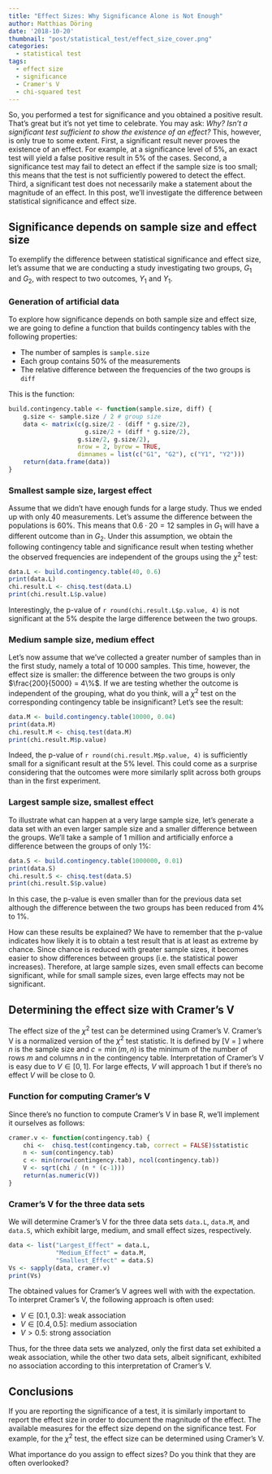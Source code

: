 ```yaml
---
title: "Effect Sizes: Why Significance Alone is Not Enough"
author: Matthias Döring
date: '2018-10-20'
thumbnail: "post/statistical_test/effect_size_cover.png"
categories:
  - statistical test
tags:
  - effect size
  - significance
  - Cramer's V
  - chi-squared test
---
```


So, you performed a test for significance and you obtained a positive result. That's great but it's not yet time to celebrate. You may ask: *Why? Isn't a significant test sufficient to show the existence of an effect?* This, however, is only true to some extent. First, a significant result never proves the existence of an effect. For example, at a significance level of 5%, an exact test will yield a false positive result in 5% of the cases. Second, a significance test may
fail to detect an effect if the sample size is too small; this means that the test is not sufficiently powered to detect the effect.
Third, a significant test does not necessarily make a statement about the magnitude of an effect. In this post, we'll investigate the difference between statistical significance and effect size.

<!--more-->

## Significance depends on sample size and effect size

To exemplify the difference between statistical significance and effect size, let's assume that we are conducting a study investigating two groups, $G_1$ and $G_2$, with respect to two outcomes, $Y_1$ and $Y_1$. 

### Generation of artificial data

To explore how significance depends on both sample size and effect size, we are going to define a function that builds contingency tables with the following properties:

* The number of samples is `sample.size`
* Each group contains 50% of the measurements
* The relative difference between the frequencies of the two groups is `diff`

This is the function:

```r
build.contingency.table <- function(sample.size, diff) {
    g.size <- sample.size / 2 # group size
    data <- matrix(c(g.size/2 - (diff * g.size/2), 
                     g.size/2 + (diff * g.size/2), 
                   g.size/2, g.size/2),
                   nrow = 2, byrow = TRUE,
                   dimnames = list(c("G1", "G2"), c("Y1", "Y2")))
    return(data.frame(data))
}
```

### Smallest sample size, largest effect

Assume that we didn't have enough funds for a large study. Thus we ended up with only 40 measurements. 
Let's assume the difference between the populations is 60%. This means that $0.6 \cdot 20 = 12$ samples in $G_1$ will have a different outcome than in $G_2$. Under this assumption, we obtain the following contingency table and significance result when testing whether the observed frequencies are independent of the groups using the $\chi^2$ test:

```r
data.L <- build.contingency.table(40, 0.6)
print(data.L)
chi.result.L <- chisq.test(data.L)
print(chi.result.L$p.value)
```

Interestingly, the p-value of `r round(chi.result.L$p.value, 4)` is not significant at the 5% despite the large difference between the two groups.

### Medium sample size, medium effect

Let's now assume that we've collected a greater number of samples than in the first study, namely a total of $10\,000$ samples. This time, however, the effect size is smaller: the difference between the two groups is only $\frac{200}{5000} = 4\%$. If we are testing whether the outcome is independent of the grouping, what do you think, will a $\chi^2$ test on the corresponding contingency table be insignificant? Let's see the result:

```r
data.M <- build.contingency.table(10000, 0.04)
print(data.M)
chi.result.M <- chisq.test(data.M)
print(chi.result.M$p.value)
```

Indeed, the p-value of `r round(chi.result.M$p.value, 4)` is sufficiently small for a significant result at the 5% level. This could come as a surprise considering that the outcomes were more similarly split across both groups than in the first experiment.

### Largest sample size, smallest effect

To illustrate what can happen at a very large sample size, let's generate a data set with an even larger sample size and a smaller difference between the groups. We'll take a sample of 1 million and artificially enforce a difference between the groups of only $1\%$:

```r
data.S <- build.contingency.table(1000000, 0.01)
print(data.S)
chi.result.S <- chisq.test(data.S)
print(chi.result.S$p.value)
```

In this case, the p-value is even smaller than for the previous data set although the difference between the two groups has been reduced from 4% to 1%. 

How can these results be explained? We have to remember that the p-value indicates how likely it is to obtain a test result that is at least as extreme by chance. Since chance is reduced with greater sample sizes, it becomes easier to show differences between groups (i.e. the statistical power increases). Therefore, at large sample sizes, even small effects can become significant, while for small sample sizes, even large effects may not be significant.

## Determining the effect size with Cramer's V

The effect size of the $\chi^2$ test can be determined using Cramer's V. Cramer's V is a normalized version of the $\chi^2$ test statistic. It is defined by
\[V = \sqrt{\frac{\chi^2}{n \cdot (c - 1)}}\]
where $n$ is the sample size and $c =  \min(m,n)$ is the minimum of the number of rows $m$ and columns $n$ in the contingency table. Interpretation of Cramer's V is easy due to $V \in [0,1]$. For large effects, $V$ will approach 1 but if there's no effect $V$ will be close to 0.

### Function for computing Cramer's V

Since there's no function to compute Cramer's V in base R, we'll implement it ourselves as follows:

```r
cramer.v <- function(contingency.tab) {
    chi <-  chisq.test(contingency.tab, correct = FALSE)$statistic
    n <- sum(contingency.tab)
    c <- min(nrow(contingency.tab), ncol(contingency.tab))
    V <- sqrt(chi / (n * (c-1)))
    return(as.numeric(V))
}
```

### Cramer's V for the three data sets
We will determine Cramer's V for the three data sets `data.L`, `data.M`, and `data.S`, which exhibit large, medium, and small effect sizes, respectively.

```r
data <- list("Largest_Effect" = data.L, 
             "Medium_Effect" = data.M, 
             "Smallest_Effect" = data.S)
Vs <- sapply(data, cramer.v)
print(Vs)
```

The obtained values for Cramer's V agrees well with with the expectation. To interpret Cramer's V, the following approach is often used:

* $V \in [0.1, 0.3]$: weak association
* $V \in [0.4, 0.5]$: medium association
* $V > 0.5$: strong association 

Thus, for the three data sets we analyzed, only the first data set exhibited a weak association, while the other two data sets, albeit significant, exhibited no association according to this interpretation of Cramer's V.

## Conclusions

If you are reporting the significance of a test, it is similarly important to report the effect size in order to document the magnitude of the effect. The available measures for the effect size depend on the significance test. For example, for the $\chi^2$ test, the effect size can be determined using Cramer's V.

What importance do you assign to effect sizes? Do you think that they are often overlooked?
